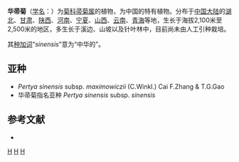{{Speciesbox
| genus = Pertya
| species = sinensis
| authority = Oliv., 1892
}}

'''华帚菊'''（[[学名|学名]]：{{lang|la|''Pertya sinensis''}}）为[[菊科|菊科]][[帚菊属|帚菊属]]的植物，为中国的特有植物。分布于[[中国大陆|中国大陆]]的[[湖北|湖北]]、[[甘肃|甘肃]]、[[陕西|陕西]]、[[河南|河南]]、[[宁夏|宁夏]]、[[山西|山西]]、[[云南|云南]]、[[青海|青海]]等地，生长于海拔2,100米至2,500米的地区，多生长于溪边、山坡以及针叶林中，目前尚未由人工引种栽培。

其[[种加词|种加词]]“''sinensis''”意为“中华的”。

==亚种==
* ''Pertya sinensis'' subsp. ''maximowiczii'' (C.Winkl.) Cai F.Zhang & T.G.Gao
* 华帚菊指名亚种 ''Pertya sinensis'' subsp. ''sinensis''

== 参考文献 ==
<div class="references-small">
* {{cite web| url =http://www.bioinfo.cn/db05/KmzwSpecies.php?action=view&id=5184| title =华帚菊| work =《中国高等植物数据库全库》| publisher =中国科学院微生物研究所| author =昆明植物研究所| accessdate =2009-02-25| deadurl =yes| archiveurl =https://web.archive.org/web/20160304235806/http://www.bioinfo.cn/db05/KmzwSpecies.php?action=view&id=5184| archivedate =2016-03-04}}
</div>
{{Taxonbar|from=Q10905746}}

[[Category:帚菊属|H]]
[[Category:中国特有植物|H]]
[[Category:1892年描述的植物|H]]



{{植物小作品}}